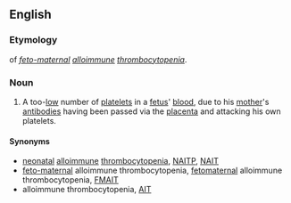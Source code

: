 {{wikipedia|feto-maternal alloimmune thrombocytopenia}}
==English==
===Etymology===
{{abbreviation|English}} of ''[[feto-maternal]] [[alloimmune]] [[thrombocytopenia]]''.
===Noun===
{{en-noun|-}}
#{{pathology}} A too-[[low]] number of [[platelets]] in a [[fetus]]' [[blood]], due to his [[mother]]'s [[antibody|antibodies]] having been passed via the [[placenta]] and attacking his own platelets.
====Synonyms====
*[[neonatal]] [[alloimmune]] [[thrombocytopenia]], [[NAITP]], [[NAIT]]
*[[feto-maternal]] alloimmune thrombocytopenia, [[fetomaternal]] alloimmune thrombocytopenia, [[FMAIT]]
*alloimmune thrombocytopenia, [[AIT]]